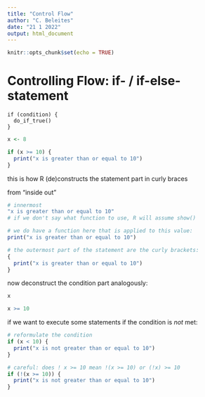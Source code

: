 ```yaml
---
title: "Control Flow"
author: "C. Beleites"
date: "21 1 2022"
output: html_document
---
```


```r
knitr::opts_chunk$set(echo = TRUE)
```

# Controlling Flow: if- / if-else-statement

```
if (condition) {
  do_if_true()
}
```

```r
x <- 8

if (x >= 10) {
  print("x is greater than or equal to 10")
}
```

this is how R (de)constructs the statement part in curly braces

from "inside out"
```r
# innermost
"x is greater than or equal to 10"
# if we don't say what function to use, R will assume show()

# we do have a function here that is applied to this value:
print("x is greater than or equal to 10")

# the outermost part of the statement are the curly brackets:
{
  print("x is greater than or equal to 10")
}
```


now deconstruct the condition part analogously:
```r
x

x >= 10
```



if we want to execute some statements if the condition is *not* met:

```r

# reformulate the condition
if (x < 10) {
  print("x is not greater than or equal to 10")
}

# careful: does ! x >= 10 mean !(x >= 10) or (!x) >= 10
if (!(x >= 10)) {
  print("x is not greater than or equal to 10")
}



```


